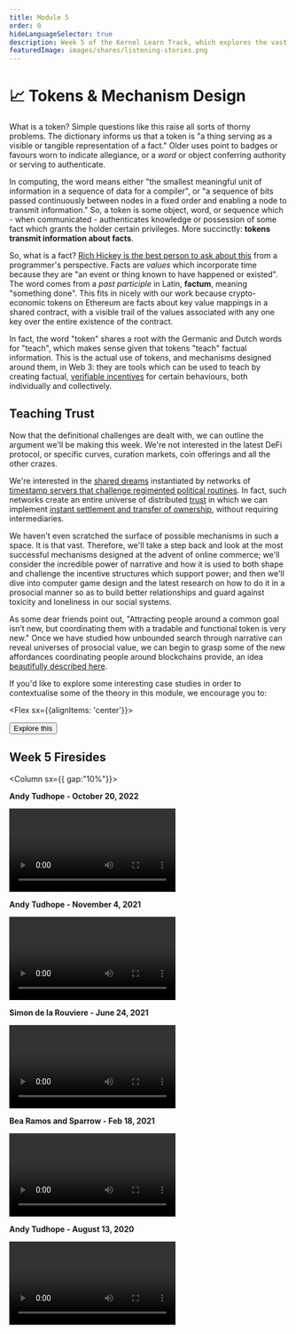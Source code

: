 ```yaml
---
title: Module 5
order: 0
hideLanguageSelector: true
description: Week 5 of the Kernel Learn Track, which explores the vast space of tokens and mechanism design enabled within a digital universe of distributed trust.
featuredImage: images/shares/listening-stories.png
---
```


# 📈 Tokens & Mechanism Design

What is a token? Simple questions like this raise all sorts of thorny problems. The dictionary 
informs us that a token is "a thing serving as a visible or tangible representation of a fact." 
Older uses point to badges or favours worn to indicate allegiance, or a _word_ or object 
conferring authority or serving to authenticate.

In computing, the word means either "the smallest meaningful unit of information in a sequence 
of data for a compiler", or "a sequence of bits passed continuously between nodes in a fixed 
order and enabling a node to transmit information." So, a token is some object, word, or 
sequence which - when communicated - authenticates knowledge or possession of some fact which 
grants the holder certain privileges. More succinctly: **tokens transmit information about facts**.

So, what is a fact? [Rich Hickey is the best person to ask about this](https://youtu.be/-6BsiVyC1kM?t=1207) 
from a programmer's perspective. Facts are _values_ which incorporate time because they are 
"an event or thing known to have happened or existed". The word comes from a _past participle_ 
in Latin, **factum**, meaning "something done". This fits in nicely with our work because 
crypto-economic tokens on Ethereum are facts about key value mappings in a shared contract, with a visible trail of the values associated with any one key over the entire existence of the contract.

In fact, the word "token" shares a root with the Germanic and Dutch words for "teach", which 
makes sense given that tokens "teach" factual information. This is the actual use of tokens, 
and mechanisms designed around them, in Web 3: they are tools which can be used to teach by 
creating factual, [verifiable incentives](/learn/module-3/lock-it-open/#the-path-forward) for 
certain behaviours, both individually and collectively.

## Teaching Trust

Now that the definitional challenges are dealt with, we can outline the argument we'll be making this week. We're not interested in the latest DeFi protocol, or specific curves, curation markets, coin offerings and all the other crazes.

We're interested in the [shared dreams](/learn/module-1/dreamers) instantiated by networks of [timestamp servers that challenge regimented political routines](/learn/module-4/the-garden/#shared-realities). In fact, such networks create an entire universe of distributed [trust](/learn/module-0/trust/) in which we can implement [instant settlement and transfer of ownership](/learn/module-0/money-language/#open-protocols-and-a-network-of-value), without requiring intermediaries.

We haven't even scratched the surface of possible mechanisms in such a space. It is that vast. Therefore, we'll take a step back and look at the most successful mechanisms designed at the advent of online commerce; we'll consider the incredible power of narrative and how it is used to both shape and challenge the incentive structures which support power; and then we'll dive into computer game design and the latest research on how to do it in a prosocial manner so as to build better relationships and guard against toxicity and loneliness in our social systems.

As some dear friends point out, "Attracting people around a common goal isn’t new, but coordinating them with a tradable and functional token is very new." Once we have studied how unbounded search through narrative can reveal universes of prosocial value, we can begin to grasp some of the new affordances coordinating people around blockchains provide, an idea [beautifully described here](https://www.daoistry.com/mindsets/blockchain-coordination/).

If you'd like to explore some interesting case studies in order to contextualise some of the theory in this module, we encourage you to:

<Aligner center>

<Flex sx={{alignItems: 'center'}}>
  
  <Button to='/tokens/' secondary inline>
    Explore this
  </Button>

</Flex>

</Aligner>

## Week 5 Firesides

<Column sx={{ gap:"10%"}}>

<Box>

**Andy Tudhope - October 20, 2022**

<Video src="https://www.youtube-nocookie.com/embed/NfKZkIlC2sE?start=245" />

</Box>

<Box>

**Andy Tudhope - November 4, 2021**

<Video src="https://www.youtube-nocookie.com/embed/OtP9zVvmG1I?start=329" />

</Box>

<Box>

**Simon de la Rouviere - June 24, 2021**

<Video src="https://www.youtube-nocookie.com/embed/KQb6ok5SRV4?start=264" />

</Box>

<Box>

**Bea Ramos and Sparrow - Feb 18, 2021**

<Video src="https://www.youtube-nocookie.com/embed/NUO86413eD4?start=132" />

</Box>

<Box>

**Andy Tudhope - August 13, 2020**

<Video src="https://www.youtube-nocookie.com/embed/JVDcfwWkP18?start=361" />

</Box>

</Column>
